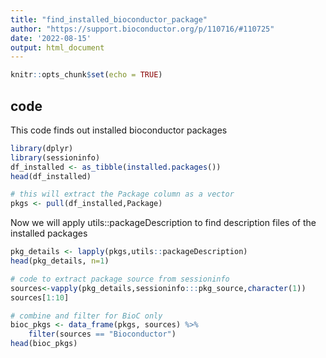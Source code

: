 ```yaml
---
title: "find_installed_bioconductor_package"
author: "https://support.bioconductor.org/p/110716/#110725"
date: '2022-08-15'
output: html_document
---
```


```r
knitr::opts_chunk$set(echo = TRUE)
```

## code

This code finds out installed bioconductor packages
```r
library(dplyr)
library(sessioninfo)
df_installed <- as_tibble(installed.packages())
head(df_installed)
```
```r
# this will extract the Package column as a vector
pkgs <- pull(df_installed,Package)
```
Now we will apply utils::packageDescription to find description files of the installed packages
```r
pkg_details <- lapply(pkgs,utils::packageDescription)
head(pkg_details, n=1)
```
```r
# code to extract package source from sessioninfo
sources<-vapply(pkg_details,sessioninfo:::pkg_source,character(1))
sources[1:10]
```
```r
# combine and filter for BioC only
bioc_pkgs <- data_frame(pkgs, sources) %>%
    filter(sources == "Bioconductor")
head(bioc_pkgs)

```


